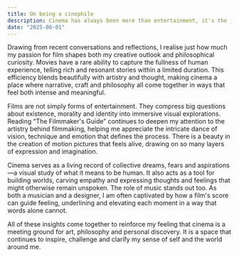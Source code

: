 ```yaml
---
title: On being a cinephile
description: Cinema has always been more than entertainment, it's the junction where craft, philosophy and emotion converge to explore what it means to be human.
date: "2025-08-01"
---
```


Drawing from recent conversations and reflections, I realise just how much my passion for film shapes both my creative outlook and philosophical curiosity. Movies have a rare ability to capture the fullness of human experience, telling rich and resonant stories within a limited duration. This efficiency blends beautifully with artistry and thought, making cinema a place where narrative, craft and philosophy all come together in ways that feel both intense and meaningful.

Films are not simply forms of entertainment. They compress big questions about existence, morality and identity into immersive visual explorations. Reading “The Filmmaker's Guide” continues to deepen my attention to the artistry behind filmmaking, helping me appreciate the intricate dance of vision, technique and emotion that defines the process. There is a beauty in the creation of motion pictures that feels alive, drawing on so many layers of expression and imagination.

Cinema serves as a living record of collective dreams, fears and aspirations—a visual study of what it means to be human. It also acts as a tool for building worlds, carving empathy and expressing thoughts and feelings that might otherwise remain unspoken. The role of music stands out too. As both a musician and a designer, I am often captivated by how a film's score can guide feeling, underlining and elevating each moment in a way that words alone cannot.

All of these insights come together to reinforce my feeling that cinema is a meeting ground for art, philosophy and personal discovery. It is a space that continues to inspire, challenge and clarify my sense of self and the world around me.